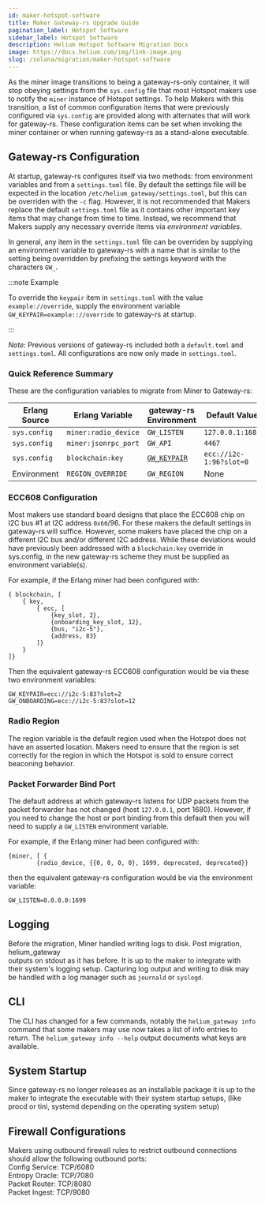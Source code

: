 ```yaml
---
id: maker-hotspot-software
title: Maker Gateway-rs Upgrade Guide
pagination_label: Hotspot Software
sidebar_label: Hotspot Software
description: Helium Hotspot Software Migration Docs
image: https://docs.helium.com/img/link-image.png
slug: /solana/migration/maker-hotspot-software
---
```



As the miner image transitions to being a gateway-rs-only container, it will stop obeying settings from the `sys.config` file that most Hotspot makers use to notify the `miner` instance of Hotspot settings. To help Makers with this transition, a list of common configuration items that were previously configured via `sys.config` are provided along with alternates that will work for gateway-rs. These configuration items can be set when invoking the miner container or when running gateway-rs as a stand-alone executable.

## Gateway-rs Configuration

At startup, gateway-rs configures itself via two methods: from environment variables and from a `settings.toml` file. By default the settings file will be expected in the location `/etc/helium_gateway/settings.toml`, but this can be overriden with the `-c` flag. However, it is not recommended that Makers replace the default `settings.toml` file as it contains other important key items that may change from time to time. Instead, we recommend that Makers supply any necessary override items via _environment variables_. 

In general, any item in the `settings.toml` file can be overriden by supplying an environment variable to gateway-rs with a name that is similar to the setting being overridden by prefixing the settings keyword with the characters `GW_`.

:::note Example

To override the `keypair` item in `settings.toml` with the value `example://override`, supply the environment variable `GW_KEYPAIR=example:://override` to gateway-rs at startup.

:::

_Note:_ Previous versions of gateway-rs included both a `default.toml` and `settings.toml`. All configurations are now only made in `settings.toml`.

### Quick Reference Summary

These are the configuration variables to migrate from Miner to Gateway-rs:

| Erlang Source | Erlang Variable 		| gateway-rs Environment| Default Value 									|
| ----------- 	| ----------- 			| ---- 					|----												|
| `sys.config` 	| `miner:radio_device` 	| `GW_LISTEN` 			| `127.0.0.1:1680` 									|
| `sys.config` 	| `miner:jsonrpc_port` 	| `GW_API` 				| `4467`											|
| `sys.config` 	| `blockchain:key` 		| [`GW_KEYPAIR`](#ecc608-configuration) | `ecc://i2c-1:96?slot=0`   		|
| Environment 	| `REGION_OVERRIDE` 	| `GW_REGION` 			| None												|

### ECC608 Configuration
Most makers use standard board designs that place the ECC608 chip on I2C bus #1 at I2C address `0x60`/96. For these makers the default settings in gateway-rs will suffice. However, some makers have placed the chip on a different I2C bus and/or different I2C address. While these deviations would have previously been addressed with a `blockchain:key` override in sys.config, in the new gateway-rs scheme they must be supplied as environment variable(s).

For example, if the Erlang miner had been configured with:
```
{ blockchain, [
    { key,
        { ecc, [
            {key_slot, 2},
            {onboarding_key_slot, 12},
            {bus, "i2c-5"},
            {address, 83}
        ]}
    }
]}
```

Then the equivalent gateway-rs ECC608 configuration would be via these two environment variables:

```
GW_KEYPAIR=ecc://i2c-5:83?slot=2
GW_ONBOARDING=ecc://i2c-5:83?slot=12
```

### Radio Region
The region variable is the default region used when the Hotspot does not have an asserted location. 
Makers need to ensure that the region is set correctly for the region in which the Hotspot is sold to ensure correct beaconing behavior.

### Packet Forwarder Bind Port

The default address at which gateway-rs listens for UDP packets from the packet forwarder has not changed (host `127.0.0.1`, port 1680). However, if you need to change the host or port binding from this default then you will need to supply a `GW_LISTEN` environment variable.

For example, if the Erlang miner had been configured with:
```
{miner, [ {
        {radio_device, {{0, 0, 0, 0}, 1699, deprecated, deprecated}}
```

then the equivalent gateway-rs configuration would be via the environment variable:

```
GW_LISTEN=0.0.0.0:1699
```

## Logging
Before the migration, Miner handled writing logs to disk. Post migration, helium_gateway   
outputs on stdout as it has before. It is up to the maker to integrate with their system's logging setup.
Capturing log output and writing to disk may be handled with a log manager such as `journald` or `syslogd`.

## CLI
The CLI has changed for a few commands, notably the `helium_gateway info` command that some makers may use now takes a list of info entries to return. 
The `helium_gateway info --help` output documents what keys are available.

## System Startup
Since gateway-rs no longer releases as an installable package it is up to the maker to integrate the executable with their system startup setups, (like procd or tini, systemd depending on the operating system setup)

## Firewall Configurations
Makers using outbound firewall rules to restrict outbound connections should allow the following outbound ports:  
Config Service: TCP/6080  
Entropy Oracle: TCP/7080  
Packet Router: TCP/8080  
Packet Ingest: TCP/9080  